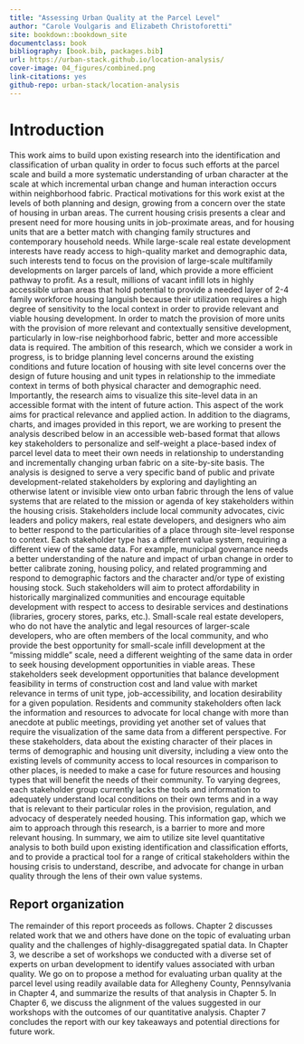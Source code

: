 ```yaml
--- 
title: "Assessing Urban Quality at the Parcel Level"
author: "Carole Voulgaris and Elizabeth Christoforetti"
site: bookdown::bookdown_site
documentclass: book
bibliography: [book.bib, packages.bib]
url: https://urban-stack.github.io/location-analysis/
cover-image: 04_figures/combined.png
link-citations: yes
github-repo: urban-stack/location-analysis
---
```


# Introduction

This work aims to build upon existing research into the identification and classification of urban quality in order to focus such efforts at the parcel scale and build a more systematic understanding of urban character at the scale at which incremental urban change and human interaction occurs within neighborhood fabric. 
Practical motivations for this work exist at the levels of both planning and design, growing from a concern over the state of housing in urban areas. The current housing crisis presents a clear and present need for more housing units in job-proximate areas, and for housing units that are a better match with changing family structures and contemporary household needs. While large-scale real estate development interests have ready access to high-quality market and demographic data, such interests tend to focus on the provision of large-scale multifamily developments on larger parcels of land, which provide a more efficient pathway to profit. As a result, millions of vacant infill lots in highly accessible urban areas that hold potential to provide a needed layer of 2-4 family workforce housing languish because their utilization requires a high degree of sensitivity to the local context in order to provide relevant and viable housing development.
In order to match the provision of more units with the provision of more relevant and contextually sensitive development, particularly in low-rise neighborhood fabric, better and more accessible data is required. The ambition of this research, which we consider a work in progress, is to bridge planning level concerns around the existing conditions and future location of housing with site level concerns over the design of future housing and unit types in relationship to the immediate context in terms of both physical character and demographic need.
Importantly, the research aims to visualize this site-level data in an accessible format with the intent of future action. This aspect of the work aims for practical relevance and applied action. In addition to the diagrams, charts, and images provided in this report, we are working to present the analysis described below in an accessible web-based format that allows key stakeholders to personalize and self-weight a place-based index of parcel level data to meet their own needs in relationship to understanding and incrementally changing urban fabric on a site-by-site basis.
The analysis is designed to serve a very specific band of public and private development-related stakeholders by exploring and daylighting an otherwise latent or invisible view onto urban fabric through the lens of value systems that are related to the mission or agenda of key stakeholders within the housing crisis. Stakeholders include local community advocates, civic leaders and policy makers, real estate developers, and designers who aim to better respond to the particularities of a place through site-level response to context. 
Each stakeholder type has a different value system, requiring a different view of the same data. For example, municipal governance needs a better understanding of the nature and impact of urban change in order to better calibrate zoning, housing policy, and related programming and respond to demographic factors and the character and/or type of existing housing stock. Such stakeholders will aim to protect affordability in historically marginalized communities and encourage equitable development with respect to access to desirable services and destinations (libraries, grocery stores, parks, etc.). 
Small-scale real estate developers, who do not have the analytic and legal resources of larger-scale developers, who are often members of the local community, and who provide the best opportunity for small-scale infill development at the “missing middle” scale, need a different weighting of the same data in order to seek housing development opportunities in viable areas. These stakeholders seek development opportunities that balance development feasibility in terms of construction cost and land value with market relevance in terms of unit type, job-accessibility, and location desirability for a given population. 
Residents and community stakeholders often lack the information and resources to advocate for local change with more than anecdote at public meetings, providing yet another set of values that require the visualization of the same data from a different perspective. For these stakeholders, data about the existing character of their places in terms of demographic and housing unit diversity, including a view onto the existing levels of community access to local resources in comparison to other places, is needed to make a case for future resources and housing types that will benefit the needs of their community.
To varying degrees, each stakeholder group currently lacks the tools and information to adequately understand local conditions on their own terms and in a way that is relevant to their particular roles in the provision, regulation, and advocacy of desperately needed housing. This information gap, which we aim to approach through this research, is a barrier to more and more relevant housing. 
In summary, we aim to utilize site level quantitative analysis to both build upon existing identification and classification efforts, and to provide a practical tool for a range of critical stakeholders within the housing crisis to understand, describe, and advocate for change in urban quality through the lens of their own value systems.


## Report organization

The remainder of this report proceeds as follows. Chapter 2 discusses related 
work that we and others have done on the topic of evaluating urban quality 
and the challenges of highly-disaggregated spatial data. In Chapter 3, we 
describe a set of workshops we conducted with a diverse set of experts on 
urban development to identify values associated with urban quality. We go on
to propose a method for evaluating urban quality at the parcel level using 
readily available data for Allegheny County, Pennsylvania in Chapter 4, and 
summarize the results of that analysis in Chapter 5. In Chapter 6, we discuss 
the alignment of the values suggested in our workshops with the outcomes 
of our quantitative analysis. Chapter 7 concludes the report with our key 
takeaways and potential directions for future work.
